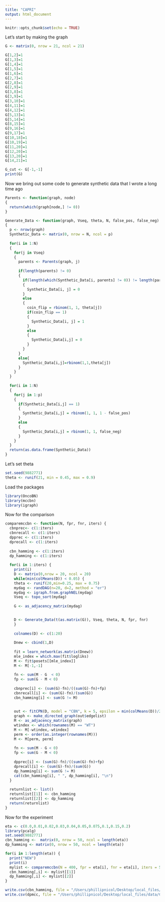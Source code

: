 ```yaml
---
title: "CAPRI"
output: html_document
---
```


```r
knitr::opts_chunk$set(echo = TRUE)
```

Let's start by making the graph 

```r
G <- matrix(0, nrow = 21, ncol = 21)

G[1,2]=1
G[1,3]=1
G[1,4]=1
G[1,5]=1
G[1,6]=1
G[2,7]=1
G[2,8]=1
G[2,9]=1
G[3,8]=1
G[3,9]=1
G[3,10]=1
G[4,11]=1
G[4,12]=1
G[5,13]=1
G[5,14]=1
G[8,15]=1
G[9,16]=1
G[9,17]=1
G[10,18]=1
G[10,19]=1
G[11,20]=1
G[12,20]=1
G[13,20]=1
G[14,21]=1

G_cut <- G[-1,-1]
print(G)

```


Now we bring out some code to generate synthetic data that I wrote a long time ago
```r
Parents <- function(graph, node)
{
  return(which(graph[node,] != 0))
}

Generate_Data <- function(graph, Vseq, theta, N, false_pos, false_neg)
{
  p <- nrow(graph)
  Synthetic_Data <- matrix(0, nrow = N, ncol = p)
  
  for(i in 1:N)
  {
    for(j in Vseq)
    {
      parents <- Parents(graph, j)
      
      if(length(parents) != 0)
      {
        if(length(which(Synthetic_Data[i, parents] != 0)) != length(parents))
        {
          Synthetic_Data[i, j] = 0
        }
        else
        {
          coin_flip = rbinom(1, 1, theta[j])
          if(coin_flip == 1)
          {
            Synthetic_Data[i, j] = 1
          }
          else
          {
            Synthetic_Data[i,j] = 0
          }
        }
      }
      else{
        Synthetic_Data[i,j]=rbinom(1,1,theta[j])
      }
    }
  }
  
  for(i in 1:N)
  {
    for(j in 1:p)
    {
      if(Synthetic_Data[i,j] == 1)
      {
        Synthetic_Data[i,j] = rbinom(1, 1, 1 - false_pos)
      }
      else
      {
        Synthetic_Data[i,j] = rbinom(1, 1, false_neg)
      }
    }
  }
  return(as.data.frame(Synthetic_Data))
}
```


Let's set theta
```r
set.seed(9882771)
theta <- runif(21, min = 0.45, max = 0.9)
```

Load the packages 
```r
library(OncoBN)
library(mccbn)
library(igraph)
```

Now for the comparison 

```r
comparemccbn <- function(N, fpr, fnr, iters) {
  cbnprec<- c(1:iters)
  cbnrecall <- c(1:iters)
  dpprec <- c(1:iters)
  dprecall <- c(1:iters)
  
  cbn_hamming <- c(1:iters)
  dp_hamming <- c(1:iters)
  
  for(i in 1:iters) {
    print(i)
    D <- matrix(0,nrow = 20, ncol = 20)
    while(min(colMeans(D)) < 0.05) {
    theta <- runif(20,min=0.25, max = 0.75)
    mydag <- randDAG(n=20, d=2, method = "er")
    mydag <- igraph.from.graphNEL(mydag)
    Vseq <- topo_sort(mydag)
  
    G <- as_adjacency_matrix(mydag)  

  
    D <- Generate_Data(t(as.matrix(G)), Vseq, theta, N, fpr, fnr)       
    }
    
    colnames(D) <- c(1:20)
    
    Dnew <- cbind(1,D)
    
    fit = learn_network(as.matrix(Dnew))
    mle_index = which.max(fit$logliks)
    M <- fit$posets[[mle_index]]
    M <- M[-1,-1]
    
    fn <- sum(M - G  < 0)
    fp <- sum(G - M < 0)
    
    cbnprec[i] <- (sum(G)-fn)/((sum(G)-fn)+fp)
    cbnrecall[i] <- (sum(G)-fn)/(sum(G))
    cbn_hamming[i] <- sum(G != M)
    
    
    out <- fitCPN(D, model = "CBN", k = 5, epsilon = min(colMeans(D))/2, verbose = FALSE)
    graph <- make_directed_graph(out$edgelist)
    M <- as_adjacency_matrix(graph)
    wtindex <- which(rownames(M) == "WT")
    M <- M[-wtindex,-wtindex]
    perm <- order(as.integer(rownames(M)))
    M <- M[perm, perm]
    
    fn <- sum(M - G < 0)
    fp <- sum(G - M < 0)
    
    dpprec[i] <- (sum(G)-fn)/((sum(G)-fn)+fp)
    dprecall[i] <- (sum(G)-fn)/(sum(G))
    dp_hamming[i] <- sum(G != M)
    cat(cbn_hamming[i], " ", dp_hamming[i], "\n")
  }
  
  returnlist <- list()
  returnlist[[1]] <- cbn_hamming
  returnlist[[2]] <- dp_hamming
  return(returnlist)
}
```

Now for the experiment 
```r
eta <- c(0.0,0.01,0.02,0.03,0.04,0.05,0.075,0.1,0.15,0.2)
library(pcalg)
set.seed(9882771)
cbn_hamming <-  matrix(0, nrow = 50, ncol = length(eta))
dp_hamming <- matrix(0, nrow = 50, ncol = length(eta))

for(i in 1:length(eta)) {
  print("NEW")
  print(i)
  mylist <- comparemccbn(N = 400, fpr = eta[i], fnr = eta[i], iters = 50)
  cbn_hamming[,i] <- mylist[[1]]
  dp_hamming[,i] <- mylist[[2]]
}

write.csv(cbn_hamming, file = "/Users/phillipnicol/Desktop/local_files/data/CPN_DP_DATA/cbnHAMMING.csv")
write.csv(dpmcc, file = "/Users/phillipnicol/Desktop/local_files/data/CPN_DP_DATA/dp_cbnHAMMING.csv")

```


